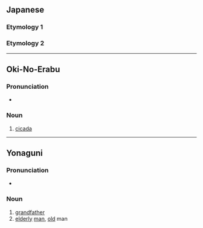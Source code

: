 {{also|あざ}}
==Japanese==
===Etymology 1===
{{ja-see|朝}}

===Etymology 2===
{{ja-see|麻}}
----

==Oki-No-Erabu==

===Pronunciation===
* {{IPA|/ˀasa/|lang=okn}}

===Noun===
{{head|okn|noun|romaji|asa}}

# [[cicada]]

{{topics|okn|Insects}}

----

==Yonaguni==

===Pronunciation===
* {{IPA|/ˀasa/|lang=yoi}}

===Noun===
{{head|yoi|noun|romaji|asa}}

# [[grandfather]]
# [[elderly]] [[man]], [[old]] man

{{topics|yoi|Family|Male|People}}